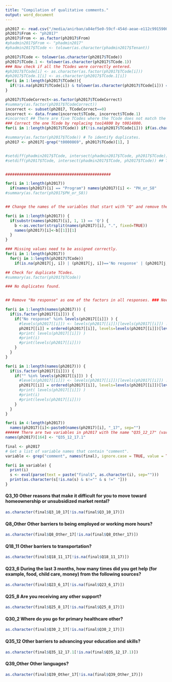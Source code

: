```yaml
---
title: "Compilation of qualitative comments."
output: word_document
---
```





```r
ph2017 <- read.csv("/media/anirban/a84ef5e0-59cf-454d-aeae-e112c9915900/home/anirban/Documents/BHP-New/BHP-2017-roundData/BHP2017.csv")
ph2017$From <- "ph2017"
ph2017$From <- as.factor(ph2017$From)
#phadmin2017$From <- "phadmin2017"
#phadmin2017$TCode <- tolower(as.character(phadmin2017$Tenant))

ph2017$TCode <- tolower(as.character(ph2017$TCode))
ph2017$TCode.1 <- tolower(as.character(ph2017$TCode.1))
### Now check if all the TCodes were correctly entered.
#ph2017$TCode[i] <- as.character(as.factor(ph2017$TCode[i]))
#ph2017$TCode.1[i] <- as.character(ph2017$TCode.1[i])
for(i in 1:length(ph2017$TCode)){
  if(!is.na(ph2017$TCode[i]) & tolower(as.character(ph2017$TCode[i])) == tolower(as.character(ph2017$TCode.1[i]))) ph2017$TCodeCorrect[i] <- 1 else ph2017$TCodeCorrect[i] <- 0
}

ph2017$TCodeCorrect<-as.factor(ph2017$TCodeCorrect)
#summary(as.factor(ph2017$TCodeCorrect)) 
incorrect <- subset(ph2017, TCodeCorrect==0)
incorrect <- data.frame(incorrect$TCode, incorrect$TCode.1)
#incorrect ## There are five TCodes where the TCode does not match the TCode.1.  
### Correct the one TCode by replacing too14800 by t0014800. 
for(i in 1:length(ph2017$TCode)) if(!is.na(ph2017$TCode[i])) if(as.character(ph2017$TCode[i])=="too14800") ph2017$TCode[i]<-"t0014800"

#summary(as.factor(ph2017$TCode)) # To identify duplicates. 
ph2017 <- ph2017[-grep("t0000869", ph2017$TCode)[1], ]


#setdiff(phadmin2017$TCode, intersect(phadmin2017$TCode, ph2017$TCode)) ## TCodes that are there in phadmin2017 but not in ph2017.
#setdiff(ph2017$TCode, intersect(phadmin2017$TCode, ph2017$TCode)) ## TCodes that are there in ph2017 but not in phadmin2017. 


##############################################

for(i in 1:length(ph2017))
  if(names(ph2017)[i] == "Program") names(ph2017)[i] <- "PH_or_S8"
#summary(as.factor(ph2017$PH_or_S8))


## Change the names of the variables that start with "Q" and remove the part of the variable name that starts with "." so that they are similar to 2014 data.

for(i in 1:length(ph2017)) {
  if(substr(names(ph2017)[i], 1, 1) == 'Q') {
    b <-as.vector(strsplit(names(ph2017)[i], ".", fixed=TRUE))
    names(ph2017)[i]<-b[[1]][1]
  }
}

### Missing values need to be assigned correctly.
for(i in 1:length(ph2017))
  for(j in 1:length(ph2017$TCode))
    if(is.na(ph2017[j, i]) | (ph2017[j, i])=='No response' | (ph2017[j, i])=="") ph2017[j, i]<-NA

## Check for duplicate TCodes.
#summary(as.factor(ph2017$TCode))

### No duplicates found.


## Remove "No response" as one of the factors in all responses. ### Need to correct this code.

for(i in 1:length(names(ph2017))) {
  if(is.factor(ph2017[[i]])) {
    if("No response" %in% levels(ph2017[[i]]) ) {
      #levels(ph2017[[i]]) <- levels(ph2017[[i]])[levels(ph2017[[i]]) != "No response"]
      ph2017[[i]] = ordered(ph2017[[i]], levels=levels(ph2017[[i]])[levels(ph2017[[i]]) != "No response"])
      #print( levels(ph2017[[i]]) )
      #print(i)
      #print(levels(ph2017[[i]]))
    }
  }
}    

for(i in 1:length(names(ph2017))) {
  if(is.factor(ph2017[[i]])) {
    if("" %in% levels(ph2017[[i]]) ) {
      #levels(ph2017[[i]]) <- levels(ph2017[[i]])[levels(ph2017[[i]]) != "No response"]
      ph2017[[i]] = ordered(ph2017[[i]], levels=levels(ph2017[[i]])[levels(ph2017[[i]]) != ""])
      #print( levels(ph2017[[i]]) )
      #print(i)
      #print(levels(ph2017[[i]]))
    }
  }
}    

for(i in 4:length(ph2017))
  names(ph2017)[i]<-paste0(names(ph2017)[i], "_17", sep="")
###### There are two variables in ph2017 with the name "Q35_12_17" (variable 163 and 164). The second one needs to be renamed as "Q35_12_17.1"  
names(ph2017)[164] <- "Q35_12_17.1"

final <- ph2017
# Get a list of variable names that contain "comment".
variable <- grep("comment", names(final), ignore.case = TRUE, value = TRUE)[-1]

for(i in variable) {
  print(i)
  s <- eval(parse(text = paste("final$", as.character(i), sep="")))
  print(as.character(s[!is.na(s) & s!="" & s !=" "]))
}


```


#### **Q3_10 Other reasons that make it difficult for you to move toward homeownership or unsubsidized market rental?**
```r
as.character(final$Q3_10_17[!is.na(final$Q3_10_17)])
```

#### **Q8_Other Other barriers to being employed or working more hours?**
```r
as.character(final$Q8_Other_17[!is.na(final$Q8_Other_17)])
```

#### **Q18_11 Other barriers to transportation?**
```r
as.character(final$Q18_11_17[!is.na(final$Q18_11_17)])
```

#### **Q23_6 During the last 3 months, how many times did you get help (for example, food, child care, money) from the following sources?**
```r
as.character(final$Q23_6_17[!is.na(final$Q23_6_17)])
```

#### **Q25_8 Are you receiving any other support?**
```r
as.character(final$Q25_8_17[!is.na(final$Q25_8_17)])
```

#### **Q30_2 Where do you go for primary healthcare other?**
```r
as.character(final$Q30_2_17[!is.na(final$Q30_2_17)])
```

#### **Q35_12 Other barriers to advancing your education and skills?**
```r
as.character(final$Q35_12_17.1[!is.na(final$Q35_12_17.1)])
```

#### **Q39_Other Other languages?**
```r
as.character(final$Q39_Other_17[!is.na(final$Q39_Other_17)])
```